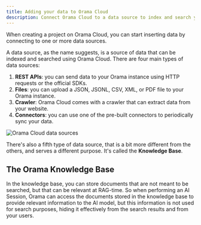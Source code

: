 ```yaml
---
title: Adding your data to Orama Cloud
description: Connect Orama Cloud to a data source to index and search your data.
---
```


When creating a project on Orama Cloud, you can start inserting data by connecting to one or more data sources.

A data source, as the name suggests, is a source of data that can be indexed and searched using Orama Cloud. There are four main types of data sources:

1. **REST APIs**: you can send data to your Orama instance using HTTP requests or the official SDKs.
2. **Files**: you can upload a JSON, JSONL, CSV, XML, or PDF file to your Orama instance.
3. **Crawler**: Orama Cloud comes with a crawler that can extract data from your website.
4. **Connectors**: you can use one of the pre-built connectors to periodically sync your data.

![Orama Cloud data sources](/docs/cloud/data-sources/empty-data-sources.png)

There's also a fifth type of data source, that is a bit more different from the others, and serves a different purpose. It's called the **Knowledge Base**.

## The Orama Knowledge Base

In the knowledge base, you can store documents that are not meant to be searched, but that can be relevant at RAG-time. So when performing an AI Session, Orama can access the documents stored in the knowledge base to provide relevant information to the AI model, but this information is not used for search purposes, hiding it effectively from the search results and from your users.
